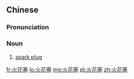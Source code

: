 ==Chinese==
{{zh-forms|type=21}}

===Pronunciation===
{{zh-pron
|m=huǒhuāsài
|cat=n
}}

===Noun===
{{zh-noun}}

# [[spark plug]]

[[fr:火花塞]]
[[lo:火花塞]]
[[mg:火花塞]]
[[pt:火花塞]]
[[zh:火花塞]]